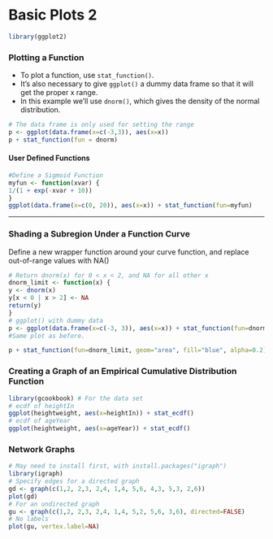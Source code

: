 Basic Plots 2
========================================================

```{r}
library(ggplot2)
```

### Plotting a Function
- To plot a function, use `stat_function()`. 
- It's also necessary to give `ggplot()` a dummy data frame so that
it will get the proper x range. 
- In this example we'll use `dnorm()`, which gives the density
of the normal distribution.

```{r fig.width=10, fig.height=4}
# The data frame is only used for setting the range
p <- ggplot(data.frame(x=c(-3,3)), aes(x=x))
p + stat_function(fun = dnorm)
```
#### User Defined Functions

```{r fig.width=10, fig.height=5}
#Define a Sigmoid Function
myfun <- function(xvar) {
1/(1 + exp(-xvar + 10))
}
ggplot(data.frame(x=c(0, 20)), aes(x=x)) + stat_function(fun=myfun)
```
<hr>

### Shading a Subregion Under a Function Curve
Define a new wrapper function around your curve function, and replace out-of-range values with NA()
```{r fig.width=10, fig.height=4}
# Return dnorm(x) for 0 < x < 2, and NA for all other x
dnorm_limit <- function(x) {
y <- dnorm(x)
y[x < 0 | x > 2] <- NA
return(y)
}
# ggplot() with dummy data
p <- ggplot(data.frame(x=c(-3, 3)), aes(x=x)) + stat_function(fun=dnorm)
#Same plot as before.
```
```{r fig.width=10, fig.height=4}
p + stat_function(fun=dnorm_limit, geom="area", fill="blue", alpha=0.2)
```

### Creating a Graph of an Empirical Cumulative Distribution Function

```{r fig.width=10, fig.height=4}

library(gcookbook) # For the data set
# ecdf of heightIn
ggplot(heightweight, aes(x=heightIn)) + stat_ecdf()
# ecdf of ageYear
ggplot(heightweight, aes(x=ageYear)) + stat_ecdf()
```

### Network Graphs

```{r fig.width=10, fig.height=4}
# May need to install first, with install.packages("igraph")
library(igraph)
# Specify edges for a directed graph
gd <- graph(c(1,2, 2,3, 2,4, 1,4, 5,6, 4,3, 5,3, 2,6))
plot(gd)
# For an undirected graph
gu <- graph(c(1,2, 2,3, 2,4, 1,4, 5,2, 5,6, 3,6), directed=FALSE)
# No labels
plot(gu, vertex.label=NA)
```


